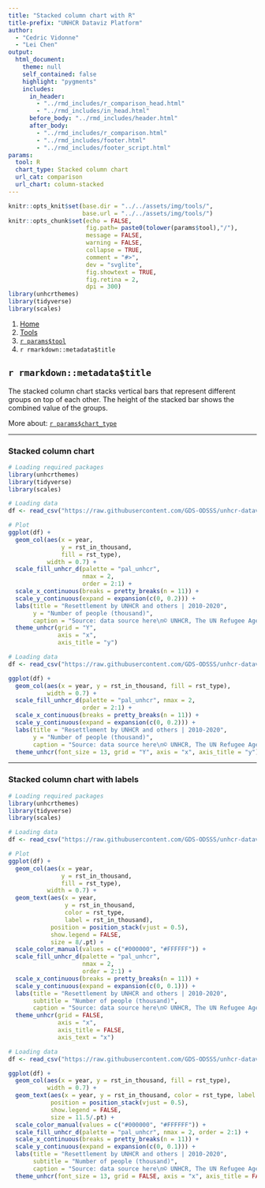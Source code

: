 ```yaml
---
title: "Stacked column chart with R"
title-prefix: "UNHCR Dataviz Platform"
author:
  - "Cedric Vidonne"
  - "Lei Chen"
output:
  html_document:
    theme: null
    self_contained: false
    highlight: "pygments"
    includes:
      in_header:
        - "../rmd_includes/r_comparison_head.html"
        - "../rmd_includes/in_head.html"
      before_body: "../rmd_includes/header.html"
      after_body:
        - "../rmd_includes/r_comparison.html"
        - "../rmd_includes/footer.html"
        - "../rmd_includes/footer_script.html"
params:
  tool: R
  chart_type: Stacked column chart
  url_cat: comparison
  url_chart: column-stacked
---
```


```r
knitr::opts_knit$set(base.dir = "../../assets/img/tools/",
                     base.url = "../../assets/img/tools/")
knitr::opts_chunk$set(echo = FALSE,
                      fig.path= paste0(tolower(params$tool),"/"),
                      message = FALSE,
                      warning = FALSE,
                      collapse = TRUE,
                      comment = "#>",
                      dev = "svglite",
                      fig.showtext = TRUE,
                      fig.retina = 2,
                      dpi = 300)
library(unhcrthemes)
library(tidyverse)
library(scales)
```

<main id="tools" class="container mt-5">

<!-- Breadcrumb is filled automatically with the text from Title and Tool parameter in YAML --> 
<nav aria-label="breadcrumb">
    <ol class="breadcrumb">
        <li class="breadcrumb-item"><a href="../../">Home</a></li>
        <li class="breadcrumb-item"><a href="../">Tools</a></li>
        <li class="breadcrumb-item"><a href="../`r tolower(params$tool)`/">`r params$tool`</a></li>
        <li class="breadcrumb-item active" aria-current="page">`r rmarkdown::metadata$title`</li>
    </ol>
</nav>

<!-- Intro header --> 
<div class="my-5 text-center">

## `r rmarkdown::metadata$title`

<div class="row justify-content-center">
<div class="col-lg-8">

<!-- Only text to change below, the rest comes from the YAML --> 
The stacked column chart stacks vertical bars that represent different groups on top of each other. The height of the stacked bar shows the combined value of the groups.

More about: <a href="../../chart_gallery/`r params$url_cat`.html#`r params$url_chart`">`r params$chart_type`</a>

</div>
</div>
</div>


----

<!-- Beginning of section, should be preceded by hr (----) --> 
<section class="my-5">

### Stacked column chart

<div class="row">

<!-- First column for large screen --> 
<div class="col-lg-6">

```r
# Loading required packages
library(unhcrthemes)
library(tidyverse)
library(scales)

# Loading data
df <- read_csv("https://raw.githubusercontent.com/GDS-ODSSS/unhcr-dataviz-platform/master/data/comparison/column_stacked.csv")

# Plot
ggplot(df) +
  geom_col(aes(x = year,
               y = rst_in_thousand,
               fill = rst_type),
           width = 0.7) +
  scale_fill_unhcr_d(palette = "pal_unhcr",
                     nmax = 2,
                     order = 2:1) +
  scale_x_continuous(breaks = pretty_breaks(n = 11)) +
  scale_y_continuous(expand = expansion(c(0, 0.2))) +
  labs(title = "Resettlement by UNHCR and others | 2010-2020",
       y = "Number of people (thousand)",
       caption = "Source: data source here\n© UNHCR, The UN Refugee Agency") +
  theme_unhcr(grid = "Y",
              axis = "x",
              axis_title = "y")
```

</div>
<!-- End First column --->

<!-- Second column for large screen --> 
<div class="col-lg-6">


```r
# Loading data
df <- read_csv("https://raw.githubusercontent.com/GDS-ODSSS/unhcr-dataviz-platform/master/data/comparison/column_stacked.csv")

ggplot(df) +
  geom_col(aes(x = year, y = rst_in_thousand, fill = rst_type),
           width = 0.7) +
  scale_fill_unhcr_d(palette = "pal_unhcr", nmax = 2,
                     order = 2:1) +
  scale_x_continuous(breaks = pretty_breaks(n = 11)) +
  scale_y_continuous(expand = expansion(c(0, 0.2))) +
  labs(title = "Resettlement by UNHCR and others | 2010-2020",
       y = "Number of people (thousand)",
       caption = "Source: data source here\n© UNHCR, The UN Refugee Agency") +
  theme_unhcr(font_size = 13, grid = "Y", axis = "x", axis_title = "y")
```

</div>
<!-- End Second column --->

</div>
</section>
<!-- End of section --->

----

<!-- Beginning of section, should be preceded by hr (----) --> 
<section class="my-5">

### Stacked column chart with labels

<div class="row">

<!-- First column for large screen --> 
<div class="col-lg-6">

```r
# Loading required packages
library(unhcrthemes)
library(tidyverse)
library(scales)

# Loading data
df <- read_csv("https://raw.githubusercontent.com/GDS-ODSSS/unhcr-dataviz-platform/master/data/comparison/column_stacked.csv")

# Plot
ggplot(df) +
  geom_col(aes(x = year,
               y = rst_in_thousand,
               fill = rst_type),
           width = 0.7) +
  geom_text(aes(x = year,
                y = rst_in_thousand,
                color = rst_type,
                label = rst_in_thousand),
            position = position_stack(vjust = 0.5),
            show.legend = FALSE,
            size = 8/.pt) +
  scale_color_manual(values = c("#000000", "#FFFFFF")) +
  scale_fill_unhcr_d(palette = "pal_unhcr",
                     nmax = 2,
                     order = 2:1) +
  scale_x_continuous(breaks = pretty_breaks(n = 11)) +
  scale_y_continuous(expand = expansion(c(0, 0.1))) +
  labs(title = "Resettlement by UNHCR and others | 2010-2020",
       subtitle = "Number of people (thousand)",
       caption = "Source: data source here\n© UNHCR, The UN Refugee Agency") +
  theme_unhcr(grid = FALSE,
              axis = "x",
              axis_title = FALSE,
              axis_text = "x")
```

</div>
<!-- End First column --->

<!-- Second column for large screen --> 
<div class="col-lg-6">


```r
# Loading data
df <- read_csv("https://raw.githubusercontent.com/GDS-ODSSS/unhcr-dataviz-platform/master/data/comparison/column_stacked.csv")

ggplot(df) +
  geom_col(aes(x = year, y = rst_in_thousand, fill = rst_type),
           width = 0.7) +
  geom_text(aes(x = year, y = rst_in_thousand, color = rst_type, label = rst_in_thousand),
            position = position_stack(vjust = 0.5),
            show.legend = FALSE,
            size = 11.5/.pt) +
  scale_color_manual(values = c("#000000", "#FFFFFF")) +
  scale_fill_unhcr_d(palette = "pal_unhcr", nmax = 2, order = 2:1) +
  scale_x_continuous(breaks = pretty_breaks(n = 11)) +
  scale_y_continuous(expand = expansion(c(0, 0.1))) +
  labs(title = "Resettlement by UNHCR and others | 2010-2020",
       subtitle = "Number of people (thousand)",
       caption = "Source: data source here\n© UNHCR, The UN Refugee Agency") +
  theme_unhcr(font_size = 13, grid = FALSE, axis = "x", axis_title = FALSE, axis_text = "x")
```

</div>
<!-- End Second column --->

</div>
</section>
<!-- End of section --->

<!-- To add sections just copy the whole code between the above section tag --->

</main>
